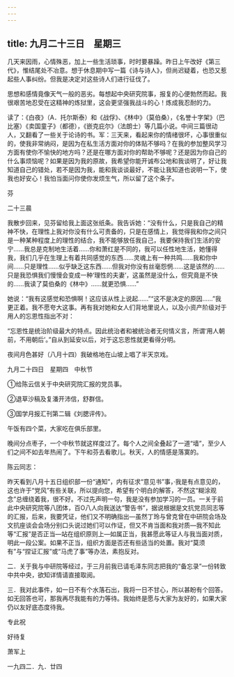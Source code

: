 ```yaml
---
---
---
```

title: 九月二十三日　星期三
---




几天来因雨，心情殊恶，加上一些生活琐事，时时要暴躁。昨日上午改好《第三代》，惟结尾处不冶意。想于休息期中写一篇《诗与诗人》，但尚迟疑着，也恐又惹起些人事纠纷。但我是决定对这些诗人们进行征伐了。

思想和感情竟像天气一般的恶劣。每想起中央研究院事，报复的心便勃然而起。我很艰苦地忍受在这精神的炼狱里，这会更坚强我战斗的心！炼成我忍耐的力。

读了：《白夜》（A．托尔斯泰）和《战俘》、《林中》（莫伯桑），《名誉十字架》（巴比塞）《卖国童子》（都德），《嵌克庇尔》（法朗士）等几篇小说。中间三篇很动人，又翻看了一些关于论诗的书。军：三天来，看起来你的情绪很坏，心事很重似的，使我非常纳闷，是因为在私生活方面对你的体贴不够吗？在我的参加整风学习方面有使你不愉快的地方吗？还是在哪方面对你的帮助不够呢？还是因为你自己的什么事烦恼呢？如果是因为我的原故，我希望你能开诚布公地和我谈明了，好让我知道自己的错处，若不是因为我，能和我谈谈最好，不能让我知道也说明一下，使我也好安心！我怕当面问你使你发烦生气，所以留了这个条子。

芬

二十三晨

我散步回来，见芬留给我上面这张纸条。我告诉她：“没有什么，只是我自己的精神不快，在理性上我对你没有什么可责备的，只是在感情上，我觉得我和你之间只是一种某种程度上的理性的结合，我不能够放任我自己，我要保持我们生活的安宁……我总是克制地生活着……你和萧红是不同的，我可以任性地生活，她懂得我，我们几乎在生理上有着共同感觉的东西……灵魂上有一种共鸣……我和你中间……只是理性……似乎缺乏这东西……但我对你没有丝毫怨惘……这是该然的……只是我恐惧我们慢慢会变成一种‘理性的夫妻’，这虽然是没什么，但究竟是不快的……我读了莫伯桑的《林中》……就更恐惧……”

她说：“我有这感觉和恐惧啊！这应该从性上说起……”“这不是决定的原因……”我更正着。我不愿夸大这事。再有我对她和女人们背地里说人，以及小资产阶级对于用人的忘恩性指出不对：

“忘恩性是统治阶级最大的特点。因此统治者和被统治者无何情义言，所谓‘用人朝前，不用朝后’。”自从到延安以后，对于这忘恩性就更看得分明。

夜间月色甚好（八月十四）我破格地在山坡上唱了半天京戏。





九月二十四日　星期四　中秋节


①给陈云信关于中央研究院汇报的党员事。

②退草沙稿及复潘开沛信，舒群信。

③国学月报汇刊第二辑《刘腮评传》。

午饭有四个菜，大家吃在俱乐部里。

晚间分点枣子，一个中秋节就这样度过了。每个人之间全叠起了一道“墙”，至少人们之间不如去年热闹了。下午和芬去看歌儿。秋天，人的情感是落寞的。

陈云同志：

昨天看到八月十五日组织部一份“通知”，内有征求“意见书”事，·我是有点意见的，这也许于“党风”有些关联，所以提向您，希望有个明白的解答，不然这“糊涂观念”总缠绕着我，很不好。不过先声明一句，我是没有参加学习的一员。一关于前此中央研究院等八团体，百O八人向我送达“警告书”，据说根据是文抗党员同志等的汇报，后来，我要凭证，他们又不明确指出―虽然丁玲与曾克曾在中研院会场及文抗座谈会会场分别口头说过她们可以作证，但又不肯当面和我对质―我不知此等“汇报”是否正当―站在组织原则上―如属正当，我甚愿此等证人与我当面对质，明此一段公案。如果不正当，组织方面是否还有些适当的处置。我对“莫须有”与“捏证汇报”或“马虎了事”等办法，素抱反对。

二．关于我与中研院等经过，于三月前我已请毛泽东同志把我的“备忘录”一份转致中共中央，欲知详情请直接取阅。

三．我对此事件，如一日不有个水落石出，我将一日不甘心，所以甚盼有个回答。如无回答也可，那我再尽我能有的力等待。我始终是愿与大家为友好的，如果大家仍以友好底态度待我。

专此祝

好待复

萧军上

一九四二．九．廿四